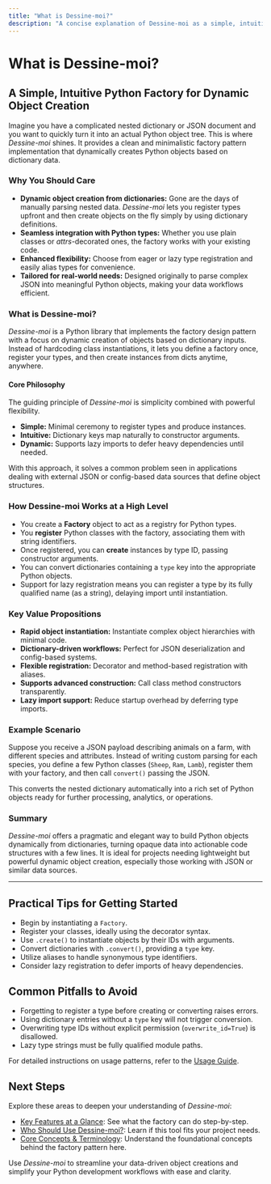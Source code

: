 ```yaml
---
title: "What is Dessine-moi?"
description: "A concise explanation of Dessine-moi as a simple, intuitive Python factory for dynamic object creation from dictionaries. This page summarizes its philosophy, core value, and high-level business benefits."
---
```


# What is Dessine-moi?

## A Simple, Intuitive Python Factory for Dynamic Object Creation

Imagine you have a complicated nested dictionary or JSON document and you want to quickly turn it into an actual Python object tree. This is where *Dessine-moi* shines. It provides a clean and minimalistic factory pattern implementation that dynamically creates Python objects based on dictionary data.

### Why You Should Care

- **Dynamic object creation from dictionaries:** Gone are the days of manually parsing nested data. *Dessine-moi* lets you register types upfront and then create objects on the fly simply by using dictionary definitions.
- **Seamless integration with Python types:** Whether you use plain classes or *attrs*-decorated ones, the factory works with your existing code.
- **Enhanced flexibility:** Choose from eager or lazy type registration and easily alias types for convenience.
- **Tailored for real-world needs:** Designed originally to parse complex JSON into meaningful Python objects, making your data workflows efficient.

### What is Dessine-moi?

*Dessine-moi* is a Python library that implements the factory design pattern with a focus on dynamic creation of objects based on dictionary inputs. Instead of hardcoding class instantiations, it lets you define a factory once, register your types, and then create instances from dicts anytime, anywhere.

#### Core Philosophy

The guiding principle of *Dessine-moi* is simplicity combined with powerful flexibility.

- **Simple:** Minimal ceremony to register types and produce instances.
- **Intuitive:** Dictionary keys map naturally to constructor arguments.
- **Dynamic:** Supports lazy imports to defer heavy dependencies until needed.

With this approach, it solves a common problem seen in applications dealing with external JSON or config-based data sources that define object structures.

### How Dessine-moi Works at a High Level

- You create a **Factory** object to act as a registry for Python types.
- You **register** Python classes with the factory, associating them with string identifiers.
- Once registered, you can **create** instances by type ID, passing constructor arguments.
- You can convert dictionaries containing a `type` key into the appropriate Python objects.
- Support for lazy registration means you can register a type by its fully qualified name (as a string), delaying import until instantiation.

### Key Value Propositions

- **Rapid object instantiation:** Instantiate complex object hierarchies with minimal code.
- **Dictionary-driven workflows:** Perfect for JSON deserialization and config-based systems.
- **Flexible registration:** Decorator and method-based registration with aliases.
- **Supports advanced construction:** Call class method constructors transparently.
- **Lazy import support:** Reduce startup overhead by deferring type imports.

### Example Scenario

Suppose you receive a JSON payload describing animals on a farm, with different species and attributes. Instead of writing custom parsing for each species, you define a few Python classes (`Sheep`, `Ram`, `Lamb`), register them with your factory, and then call `convert()` passing the JSON.

This converts the nested dictionary automatically into a rich set of Python objects ready for further processing, analytics, or operations.

### Summary

*Dessine-moi* offers a pragmatic and elegant way to build Python objects dynamically from dictionaries, turning opaque data into actionable code structures with a few lines. It is ideal for projects needing lightweight but powerful dynamic object creation, especially those working with JSON or similar data sources.

---

## Practical Tips for Getting Started

- Begin by instantiating a `Factory`.
- Register your classes, ideally using the decorator syntax.
- Use `.create()` to instantiate objects by their IDs with arguments.
- Convert dictionaries with `.convert()`, providing a `type` key.
- Utilize aliases to handle synonymous type identifiers.
- Consider lazy registration to defer imports of heavy dependencies.

## Common Pitfalls to Avoid

- Forgetting to register a type before creating or converting raises errors.
- Using dictionary entries without a `type` key will not trigger conversion.
- Overwriting type IDs without explicit permission (`overwrite_id=True`) is disallowed.
- Lazy type strings must be fully qualified module paths.

For detailed instructions on usage patterns, refer to the [Usage Guide](/guides/getting-started/quick-start-factory).

## Next Steps

Explore these areas to deepen your understanding of *Dessine-moi*:

- [Key Features at a Glance](/overview/intro-and-value/main-features): See what the factory can do step-by-step.
- [Who Should Use Dessine-moi?](/overview/intro-and-value/target-audience): Learn if this tool fits your project needs.
- [Core Concepts & Terminology](/overview/core-concepts-and-architecture/core-concepts): Understand the foundational concepts behind the factory pattern here.

Use *Dessine-moi* to streamline your data-driven object creations and simplify your Python development workflows with ease and clarity.
